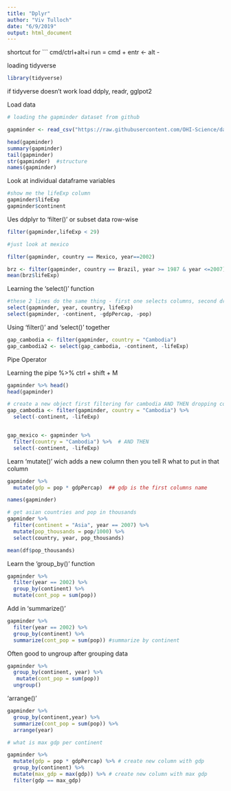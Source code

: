 ```yaml
---
title: "Dplyr"
author: "Viv Tulloch"
date: "6/9/2019"
output: html_document
---
```


shortcut for ``` cmd/ctrl+alt+i
run = cmd + entr
<- alt - 

loading tidyverse

```r
library(tidyverse)

```

if tidyverse doesn't work load ddply, readr, gglpot2

Load data
```r
# loading the gapminder dataset from github

gapminder <- read_csv("https://raw.githubusercontent.com/OHI-Science/data-science-training/master/data/gapminder.csv")


```


```r

head(gapminder)
summary(gapminder)
tail(gapminder)
str(gapminder)  #structure
names(gapminder)

```

Look at individual dataframe variables

```r

#show me the lifeExp column
gapminder$lifeExp
gapminder$continent

```


Ues ddplyr to 'filter()' or subset data row-wise

```r

filter(gapminder,lifeExp < 29)

#just look at mexico

filter(gapminder, country == Mexico, year==2002)

brz <- filter(gapminder, country == Brazil, year >= 1987 & year <=2007)
mean(brz$lifeExp)

```

Learning the 'select()' function

```r
#these 2 lines do the same thing - first one selects columns, second drops columns
select(gapminder, year, country, lifeExp)
select(gapminder, -continent, -gdpPercap, -pop)
```


Using 'filter()' and 'select()' together

```r
gap_cambodia <- filter(gapminder, country = "Cambodia")
gap_cambodia2 <- select(gap_cambodia, -continent, -lifeExp)
```

Pipe Operator

Learning the pipe %>%
ctrl + shift + M

```r
gapminder %>% head()
head(gapminder)

# create a new object first filtering for cambodia AND THEN dropping columns
gap_cambodia <- filter(gapminder, country = "Cambodia") %>% 
  select(-continent, -lifeExp)


gap_mexico <- gapminder %>% 
  filter(country = "Cambodia") %>%  # AND THEN
  select(-continent, -lifeExp)


```

Learn 'mutate()' wich adds a new column
then you tell R what to put in that column

```r
gapminder %>% 
  mutate(gdp = pop * gdpPercap)  ## gdp is the first columns name

names(gapminder)

# get asian countries and pop in thousands
gapminder %>% 
  filter(continent = "Asia", year == 2007) %>% 
  mutate(pop_thousands = pop/1000) %>% 
  select(country, year, pop_thousands)

mean(df$pop_thousands)
```

Learn the 'group_by()' function

```r
gapminder %>% 
  filter(year == 2002) %>% 
  group_by(continent) %>% 
  mutate(cont_pop = sum(pop))

```

Add in 'summarize()'

```r

gapminder %>% 
  filter(year == 2002) %>% 
  group_by(continent) %>% 
  summarize(cont_pop = sum(pop)) #summarize by continent
```

Often good to ungroup after grouping data

```r
gapminder %>% 
  group_by(continent, year) %>% 
   mutate(cont_pop = sum(pop))
  ungroup()
```


'arrange()'

```r
gapminder %>% 
  group_by(continent,year) %>% 
  summarize(cont_pop = sum(pop)) %>% 
  arrange(year)

# what is max gdp per continent

gapminder %>% 
  mutate(gdp = pop * gdpPercap) %>% # create new column with gdp
  group_by(continent) %>% 
  mutate(max_gdp = max(gdp)) %>% # create new column with max gdp
  filter(gdp == max_gdp)

  
```

